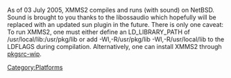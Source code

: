 {{Navbar}}

As of 03 July 2005, XMMS2 compiles and runs (with sound) on NetBSD.  Sound is brought to you thanks to the libossaudio which hopefully will be replaced with an updated sun plugin in the future.  There is only one caveat: To run XMMS2, one must either define an LD_LIBRARY_PATH of /usr/local/lib:/usr/pkg/lib or add -Wl,-R/usr/pkg/lib -Wl,-R/usr/local/lib to the LDFLAGS during compilation.
Alternatively, one can install XMMS2 through [http://pkgsrc-wip.sourceforge.net/ pkgsrc-wip].

[[Category:Platforms]]